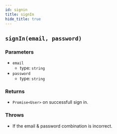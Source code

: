 ```yaml
---
id: signin
title: signIn
hide_title: true
---
```


## ``signIn(email, password)``

### Parameters
- ``email``
  - type: ``string``
- ``password``
  - type: ``string``

### Returns
- ``Promise<User>`` on successfull sign in.

### Throws
- If the email & password combination is incorrect.